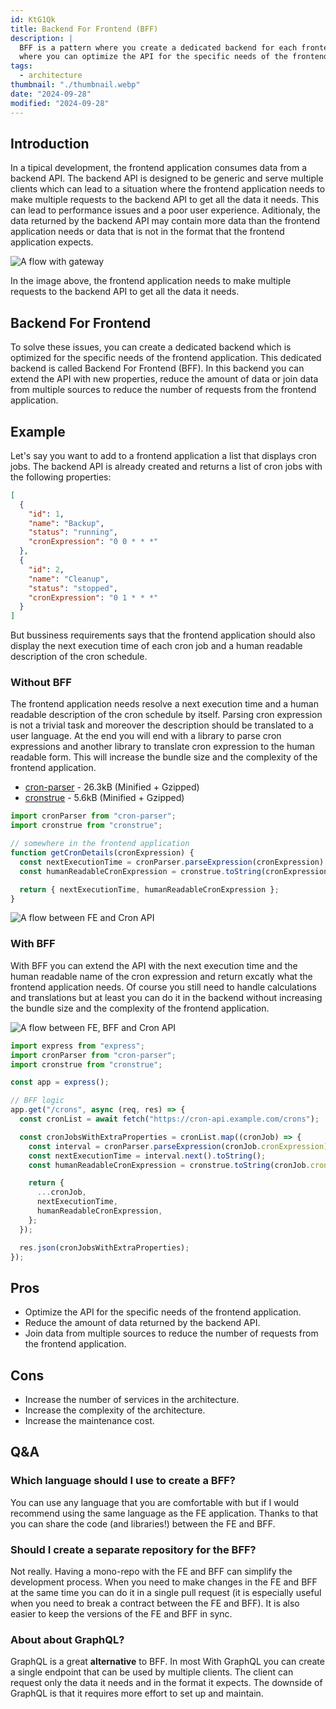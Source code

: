 ```yaml
---
id: KtG1Qk
title: Backend For Frontend (BFF)
description: |
  BFF is a pattern where you create a dedicated backend for each frontend
  where you can optimize the API for the specific needs of the frontend.
tags:
  - architecture
thumbnail: "./thumbnail.webp"
date: "2024-09-28"
modified: "2024-09-28"
---
```



## Introduction

In a tipical development, the frontend application consumes data from a backend API.
The backend API is designed to be generic and serve multiple clients which can lead to
a situation where the frontend application needs to make multiple requests to the backend API to get all the data it needs.
This can lead to performance issues and a poor user experience.
Aditionaly, the data returned by the backend API may contain more data than the frontend application needs
or data that is not in the format that the frontend application expects.

![A flow with gateway](./with-gateway.svg)

<Note type="HELPFUL">
  In the image above, the frontend application needs to make multiple requests to the backend API to get all the data it
  needs.
</Note>

## Backend For Frontend

To solve these issues, you can create a dedicated backend which is optimized for
the specific needs of the frontend application.
This dedicated backend is called Backend For Frontend (BFF).
In this backend you can extend the API with new properties, reduce the amount of data
or join data from multiple sources to reduce the number of requests from the frontend application.

## Example

Let's say you want to add to a frontend application a list that displays cron jobs.
The backend API is already created and returns a list of cron jobs with the following properties:

```json
[
  {
    "id": 1,
    "name": "Backup",
    "status": "running",
    "cronExpression": "0 0 * * *"
  },
  {
    "id": 2,
    "name": "Cleanup",
    "status": "stopped",
    "cronExpression": "0 1 * * *"
  }
]
```

But bussiness requirements says that the frontend application should also display the next execution
time of each cron job and a human readable description of the cron schedule.

### Without BFF

The frontend application needs resolve a next execution time and a human readable description of the cron schedule by itself.
Parsing cron expression is not a trivial task and moreover the description should be translated to a user language.
At the end you will end with a library to parse cron expressions and another library to translate cron expression to the human readable form.
This will increase the bundle size and the complexity of the frontend application.

- [cron-parser](https://bundlephobia.com/package/cron-parser@4.9.0) - 26.3kB (Minified + Gzipped)
- [cronstrue](https://bundlephobia.com/package/cronstrue@2.50.0) - 5.6kB (Minified + Gzipped)

```javascript
import cronParser from "cron-parser";
import cronstrue from "cronstrue";

// somewhere in the frontend application
function getCronDetails(cronExpression) {
  const nextExecutionTime = cronParser.parseExpression(cronExpression).next().toString();
  const humanReadableCronExpression = cronstrue.toString(cronExpression);

  return { nextExecutionTime, humanReadableCronExpression };
}
```

![A flow between FE and Cron API](./cron-list.svg)

### With BFF

With BFF you can extend the API with the next execution time and the human readable name of the cron expression
and return excatly what the frontend application needs.
Of course you still need to handle calculations and translations but at least you can do it in the backend
without increasing the bundle size and the complexity of the frontend application.

![A flow between FE, BFF and Cron API](./fe-bff-cron-api.svg)

```js
import express from "express";
import cronParser from "cron-parser";
import cronstrue from "cronstrue";

const app = express();

// BFF logic
app.get("/crons", async (req, res) => {
  const cronList = await fetch("https://cron-api.example.com/crons");

  const cronJobsWithExtraProperties = cronList.map((cronJob) => {
    const interval = cronParser.parseExpression(cronJob.cronExpression);
    const nextExecutionTime = interval.next().toString();
    const humanReadableCronExpression = cronstrue.toString(cronJob.cronExpression);

    return {
      ...cronJob,
      nextExecutionTime,
      humanReadableCronExpression,
    };
  });

  res.json(cronJobsWithExtraProperties);
});
```

## Pros

- Optimize the API for the specific needs of the frontend application.
- Reduce the amount of data returned by the backend API.
- Join data from multiple sources to reduce the number of requests from the frontend application.

## Cons

- Increase the number of services in the architecture.
- Increase the complexity of the architecture.
- Increase the maintenance cost.

## Q&A

### Which language should I use to create a BFF?

You can use any language that you are comfortable with but
if I would recommend using the same language as the FE application.
Thanks to that you can share the code (and libraries!) between the FE and BFF.

### Should I create a separate repository for the BFF?

Not really. Having a mono-repo with the FE and BFF can simplify the development process.
When you need to make changes in the FE and BFF at the same time you can do it in a single pull request
(it is especially useful when you need to break a contract between the FE and BFF).
It is also easier to keep the versions of the FE and BFF in sync.

### About about GraphQL?

GraphQL is a great **alternative** to BFF.
In most
With GraphQL you can create a single endpoint that can be used by multiple clients.
The client can request only the data it needs and in the format it expects.
The downside of GraphQL is that it requires more effort to set up and maintain.
